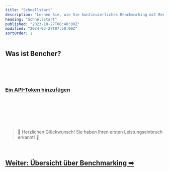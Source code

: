 ```yaml
---
title: "Schnellstart"
description: "Lernen Sie, wie Sie kontinuierliches Benchmarking mit Bencher Cloud einrichten"
heading: "Schnellstart"
published: "2023-10-27T08:40:00Z"
modified: "2024-03-27T07:50:00Z"
sortOrder: 1
---
```



## Was ist Bencher?

<BencherIntro />

<br />

<QSInstallCli />

<br />

<QSBencherCloud />

<br />

<QSApiToken>
    <h3><a id="add-api-token" href="/console/users/tokens/add?back=L2RlL2RvY3MvdHV0b3JpYWwvcXVpY2stc3RhcnQvI2FkZC1hcGktdG9rZW4=">Ein API-Token hinzufügen</a></h3>
</QSApiToken>

<br />

<QSCreateProject />

<br />

<QSRunReport />

<br />

<QSGenerateAlert />

<br />
<br />

> 🐰 Herzlichen Glückwunsch! Sie haben Ihren ersten Leistungseinbruch erkannt! 🎉

<br />

<h2><a href="/de/docs/explanation/benchmarking/">Weiter: Übersicht über Benchmarking ➡</a></h2>

